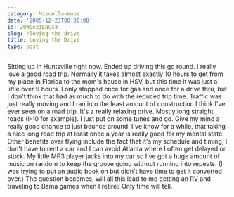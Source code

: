 ```yaml
---
category: Miscellaneous
date: '2005-12-23T00:00:00'
id: 20WSezIENUs3
slug: /loving-the-drive
title: Loving the Drive
type: post
---
```


Sitting up in Huntsville right now. Ended up driving this go round.
I really love a good road trip. Normally it takes almost exactly 10
hours to get from my place in Florida to the mom's house in HSV,
but this time it was just a little over 9 hours. I only stopped
once for gas and once for a drive thru, but I don't think that had
as much to do with the reduced trip time. Traffic was just really
moving and I ran into the least amount of construction I think I've
ever seen on a road trip. It's a really relaxing drive. Mostly long
straight roads (I-10 for example). I just put on some tunes and go.
Give my mind a really good chance to just bounce around. I've know
for a while, that taking a nice long road trip at least once a year
is really good for my mental state. Other benefits over flying
include the fact that it's my schedule and timing, I don't have to
rent a car and I can avoid Atlanta where I often get delayed or
stuck. My little MP3 player jacks into my car so I've got a huge
amount of music on random to keep the groove going without running
into repeats. (I was trying to put an audio book on but didn't have
time to get it converted over.) The question becomes, will all this
lead to me getting an RV and traveling to Bama games when I retire?
Only time will tell.